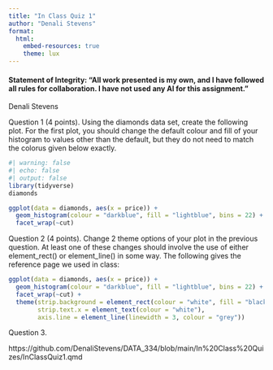 ```yaml
---
title: "In Class Quiz 1"
author: "Denali Stevens"
format: 
  html:
    embed-resources: true
    theme: lux
---
```


#### Statement of Integrity: “All work presented is my own, and I have followed all rules for collaboration. I have not used any AI for this assignment.”
Denali Stevens

Question 1 (4 points). Using the diamonds data set, create the following plot. For the first plot, you should change the default colour and fill of your histogram to values other than the default, but they do not need to match the colorus given below exactly.
```r
#| warning: false
#| echo: false
#| output: false
library(tidyverse)
diamonds
```

```r
ggplot(data = diamonds, aes(x = price)) +
  geom_histogram(colour = "darkblue", fill = "lightblue", bins = 22) +
  facet_wrap(~cut)
```

Question 2 (4 points). Change 2 theme options of your plot in the previous question. At least one of these changes should involve the use of either element_rect() or element_line() in some way. The following gives the reference page we used in class:
```r
ggplot(data = diamonds, aes(x = price)) +
  geom_histogram(colour = "darkblue", fill = "lightblue", bins = 22) +
  facet_wrap(~cut) +
  theme(strip.background = element_rect(colour = "white", fill = "black"),
        strip.text.x = element_text(colour = "white"),
        axis.line = element_line(linewidth = 3, colour = "grey"))
```

Question 3. 

https://github.com/DenaliStevens/DATA_334/blob/main/In%20Class%20Quizes/InClassQuiz1.qmd

